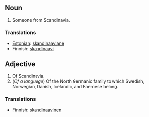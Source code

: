 ==Noun==

#Someone from Scandinavia.

===Translations===
*[[Estonian]]: [[skandinaavlane]]
*Finnish: [[skandinaavi]]

==Adjective==

#Of Scandinavia.
#(''Of a language'') Of the North Germanic family to which Swedish, Norwegian, Danish, Icelandic, and Faeroese belong.

===Translations===
*Finnish: [[skandinaavinen]]